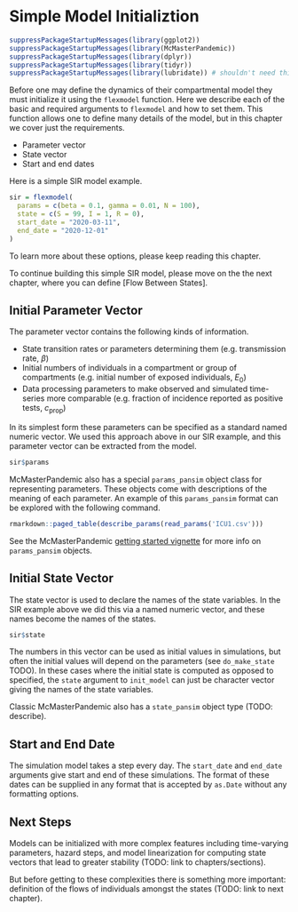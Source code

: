 # Simple Model Initializtion

```r
suppressPackageStartupMessages(library(ggplot2))
suppressPackageStartupMessages(library(McMasterPandemic))
suppressPackageStartupMessages(library(dplyr))
suppressPackageStartupMessages(library(tidyr))
suppressPackageStartupMessages(library(lubridate)) # shouldn't need this -- only here due to experimental changes to macpan
```

Before one may define the dynamics of their compartmental model they must initialize it using the `flexmodel` function. Here we describe each of the basic and required arguments to `flexmodel` and how to set them. This function allows one to define many details of the model, but in this chapter we cover just the requirements.

* Parameter vector
* State vector
* Start and end dates

Here is a simple SIR model example.

```r
sir = flexmodel(
  params = c(beta = 0.1, gamma = 0.01, N = 100),
  state = c(S = 99, I = 1, R = 0),
  start_date = "2020-03-11",
  end_date = "2020-12-01"
)
```

::: {.infobox .caution data-latex="{caution}"}
To learn more about these options, please keep reading this chapter.

To continue building this simple SIR model, please move on the the next chapter, where you can define [Flow Between States].
:::

## Initial Parameter Vector

The parameter vector contains the following kinds of information.

* State transition rates or parameters determining them (e.g. transmission rate, $\beta$)
* Initial numbers of individuals in a compartment or group of compartments (e.g. initial number of exposed individuals, $E_0$)
* Data processing parameters to make observed and simulated time-series more comparable (e.g. fraction of incidence reported as positive tests, $c_\text{prop}$)

In its simplest form these parameters can be specified as a standard named numeric vector. We used this approach above in our SIR example, and this parameter vector can be extracted from the model.

```r
sir$params
```

McMasterPandemic also has a special `params_pansim` object class for representing parameters. These objects come with descriptions of the meaning of each parameter. An example of this `params_pansim` format can be explored with the following command.

```r
rmarkdown::paged_table(describe_params(read_params('ICU1.csv')))
```

See the McMasterPandemic [getting started vignette](https://mac-theobio.github.io/McMasterPandemic/articles/getting_started.html) for more info on `params_pansim` objects.

## Initial State Vector

The state vector is used to declare the names of the state variables. In the SIR example above we did this via a named numeric vector, and these names become the names of the states.

```r
sir$state
```

The numbers in this vector can be used as initial values in simulations, but often the initial values will depend on the parameters (see `do_make_state` TODO). In these cases where the initial state is computed as opposed to specified, the `state` argument to `init_model` can just be character vector giving the names of the state variables.

Classic McMasterPandemic also has a `state_pansim` object type (TODO: describe).

## Start and End Date

The simulation model takes a step every day. The `start_date` and `end_date` arguments give start and end of these simulations. The format of these dates can be supplied in any format that is accepted by `as.Date` without any formatting options.

## Next Steps

Models can be initialized with more complex features including time-varying parameters, hazard steps, and model linearization for computing state vectors that lead to greater stability (TODO: link to chapters/sections).

But before getting to these complexities there is something more important: definition of the flows of individuals amongst the states (TODO: link to next chapter).
